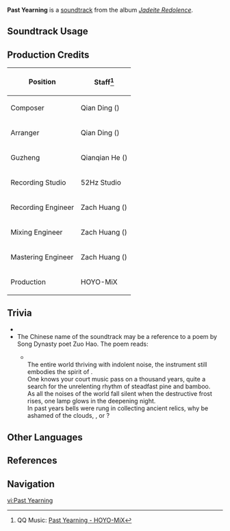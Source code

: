 {{Soundtrack Infobox
|image          = Jadeite Redolence.png
|album          = Jadeite Redolence
|disc           = 2
|number         = 49
|featured       =
|featured2      =
|featured3      =
|featured_disc  =
|featured_disc2 =
|featured_disc3 =
|youtube_id     = nUE01WZbof0
|spotify_id     = 0HkORYlp0x12vdDiSGktJp
|previous       = Retaining Clouds
|next           = With the Wind, Flowing Epoch
}}
'''Past Yearning''' is a [[soundtrack]] from the album ''[[Jadeite Redolence]]''.

==Soundtrack Usage==
{{Soundtrack Usage
|quest = Lovely Dreams
|eventgameplay = Dancing Beasts and Soaring Kites//[[Xianyun]]'s interface
|special_displayed = Suspensus Somnium Mechanism
}}
<!--
==Other Arrangements==
{{Files by Category Gallery|Media Using an Unreleased Arrangement of {{subst:#titleparts:{{subst:PAGENAME}}}} Soundtrack}}
-->
==Production Credits==
{| class="wikitable sortable"
|-
! Position
! Staff<ref>QQ Music: [https://y.qq.com/n/ryqq/songDetail/000rd6q24b8gBv {{zh|岂愧瑟与筝}} Past Yearning - HOYO-MiX]</ref>
|-
! Composer
| Qian Ding ({{zh|丁谦}})
|-
! Arranger
| Qian Ding ({{zh|丁谦}})
|-
! Guzheng
| Qianqian He ({{zh|何芊倩}})
|-
! Recording Studio
| 52Hz Studio
|-
! Recording Engineer
| Zach Huang ({{zh|黄巍}})
|-
! Mixing Engineer
| Zach Huang ({{zh|黄巍}})
|-
! Mastering Engineer
| Zach Huang ({{zh|黄巍}})
|-
! Production
| HOYO-MiX
|}

== Trivia ==
* {{Transclude|First Blossom of Spring|GuizhongLeitmotif|section=1}}
*The Chinese name of the soundtrack may be a reference to a poem by Song Dynasty poet Zuo Hao. The poem{{Lang|zh=再和晦之|zh_tl=With Huizhi Again}} reads:
**{{zh|举世欣欣濮上音，丝桐还寄长卿心。<br>知君韶濩思千载，劲节松筠挺几寻。<br>万籁息时霜剑立，一灯明处夜堂深。<br>他年振铎收遗器，岂愧云和瑟与琴。}}<br>The entire world thriving with indolent noise, the instrument still embodies the spirit of {{W|Liu Changqing|Changqing}}.<br>One knows your court music pass on a thousand years, quite a search for the unrelenting rhythm of steadfast pine and bamboo.<br>As all the noises of the world fall silent when the destructive frost rises, one lamp glows in the deepening night.<br>In past years bells were rung in collecting ancient relics, why be ashamed of the clouds, {{W|Se (instrument)|zither}}, or {{W|Guqin|''qin''}}?

==Other Languages==
{{Other Languages
|default_hidden = 1
|en       = Past Yearning
|zhs      = 岂愧瑟与筝
|zhs_rm   = Qǐ Kuì Sè yǔ Zhēng
|zht      = 豈愧瑟與箏
|zht_rm   = Qǐ Kuì Sè yǔ Zhēng
|zh_tl    = Why Be Ashamed of the Zither and Kite
|ja       = 瑟と箏には負けぬ
|ja_rm    = Jitsu to Sou ni wa Makenu{{Assumed}}
|ja_tl    = 
}}

==References==
{{Reflist}}

==Navigation==
{{Soundtrack Navbox|Jadeite Redolence}}

[[vi:Past Yearning]]